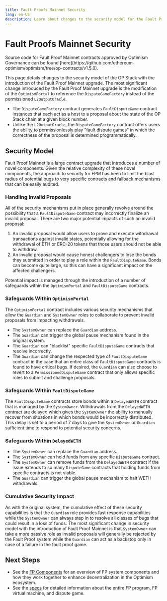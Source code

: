 ```yaml
---
title: Fault Proofs Mainnet Security
lang: en-US
description: Learn about changes to the security model for the Fault Proofs Mainnet System.
---
```



# Fault Proofs Mainnet Security

<Callout type="info">
  Source code for Fault Proof Mainnet contracts approved by Optimism Governance can be found [here](https://github.com/ethereum-optimism/optimism/tree/op-contracts/v1.5.0).
</Callout>

This page details changes to the security model of the OP Stack with the introduction of the Fault Proof Mainnet upgrade.
The most significant change introduced by the Fault Proof Mainnet upgrade is the modification of the `OptimismPortal` to reference the `DisputeGameFactory` instead of the permissioned `L2OutputOracle`.
*   The `DisputeGameFactory` contract generates `FaultDisputeGame` contract instances that each act as a host to a proposal about the state of the OP Stack chain at a given block number.
*   Unlike the `L2OutputOracle`, the `DisputeGameFactory` contract offers users the ability to permissionlessly play "fault dispute games" in which the correctness of the proposal is determined programmatically.

## Security Model

Fault Proof Mainnet is a large contract upgrade that introduces a number of novel components.
Given the relative complexity of these novel components, the approach to security for FPM has been to limit the blast radius of potential bugs to very specific contracts and fallback mechanisms that can be easily audited.

### Handling Invalid Proposals

All of the security mechanisms put in place generally revolve around the possibility that a `FaultDisputeGame` contract may incorrectly finalize an invalid proposal.
There are two major potential impacts of such an invalid proposal:

1.  An invalid proposal would allow users to prove and execute withdrawal transactions against invalid states, potentially allowing for the withdrawal of ETH or ERC-20 tokens that those users should not be able to withdraw.
2.  An invalid proposal would cause honest challengers to lose the bonds they submitted in order to play a role within the `FaultDisputeGame`. Bonds can become quite large, so this can have a significant impact on the affected challengers.

Potential impact is managed through the introduction of a number of safeguards within the `OptimismPortal` and `FaultDisputeGame` contracts.

### Safeguards Within `OptimismPortal`

The `OptimismPortal` contract includes various security mechanisms that allow the `Guardian` and `SystemOwner` roles to collaborate to prevent invalid proposals from impacting withdrawals.

*   The `SystemOwner` can replace the `Guardian` address.
*   The `Guardian` can trigger the global pause mechanism found in the original system.
*   The `Guardian` can "blacklist" specific `FaultDisputeGame` contracts that resolve incorrectly.
*   The `Guardian` can change the respected type of `FaultDisputeGame` contract in the case that an entire class of `FaultDisputeGame` contracts is found to have critical bugs. If desired, the `Guardian` can also choose to revert to a `PermissionedDisputeGame` contract that only allows specific roles to submit and challenge proposals.

### Safeguards Within `FaultDisputeGame`

The `FaultDisputeGame` contracts store bonds within a `DelayedWETH` contract that is managed by the `SystemOwner`. Withdrawals from the `DelayedWETH` contract are delayed which gives the `SystemOwner` the ability to manually recover from situations in which bonds would be incorrectly distributed. This delay is set to a period of 7 days to give the `SystemOwner` or `Guardian` sufficient time to respond to potential security concerns.

### Safeguards Within `DelayedWETH`

*   The `SystemOwner` can replace the `Guardian` address.
*   The `SystemOwner` can hold funds from any specific `DisputeGame` contract.
*   The `SystemOwner` can remove funds from the `DelayedWETH` contract if the issue extends to so many `DisputeGame` contracts that holding funds from specific contracts is not viable.
*   The `Guardian` can trigger the global pause mechanism to halt WETH withdrawals.

### Cumulative Security Impact

As with the original system, the cumulative effect of these security capabilities is that the `Guardian` role provides fast response capabilities while the `SystemOwner` can always step in to resolve all classes of bugs that could result in a loss of funds.
The most significant change in security model with the introduction of Fault Proof Mainnet is that `SystemOwner` can take a more passive role as invalid proposals will generally be rejected by the Fault Proof system while the `Guardian` can act as a backstop only in case of a failure in the fault proof game.

## Next Steps

*   See the [FP Components](fp-components) for an overview of FP system components and how they work together to enhance decentralization in the Optimism ecosystem.
*   See the [specs](https://specs.optimism.io/fault-proof/index.html) for detailed information about the entire FP program, FP virtual machine, and dispute game.
